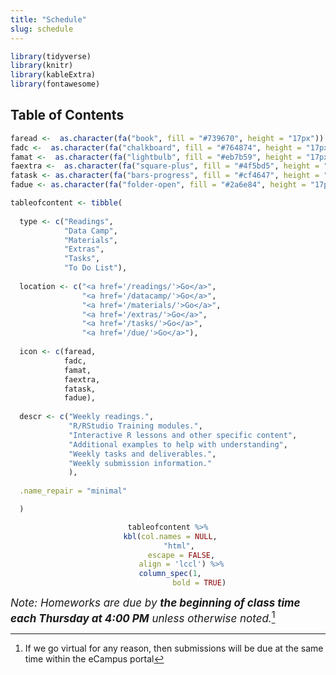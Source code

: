 ```yaml
---
title: "Schedule"
slug: schedule
---
```


```r
library(tidyverse)
library(knitr)
library(kableExtra)
library(fontawesome)
```

## Table of Contents

```r
faread <-  as.character(fa("book", fill = "#739670", height = "17px"))
fadc <-  as.character(fa("chalkboard", fill = "#764874", height = "17px"))
famat <-  as.character(fa("lightbulb", fill = "#eb7b59", height = "17px"))
faextra <-  as.character(fa("square-plus", fill = "#4f5bd5", height = "17px"))
fatask <- as.character(fa("bars-progress", fill = "#cf4647", height = "17px"))
fadue <- as.character(fa("folder-open", fill = "#2a6e84", height = "17px"))

tableofcontent <- tibble(
  
  type <- c("Readings", 
            "Data Camp",
            "Materials",
            "Extras",
            "Tasks",
            "To Do List"),
  
  location <- c("<a href='/readings/'>Go</a>",
                "<a href='/datacamp/'>Go</a>",
                "<a href='/materials/'>Go</a>",
                "<a href='/extras/'>Go</a>",
                "<a href='/tasks/'>Go</a>",
                "<a href='/due/'>Go</a>"),
  
  icon <- c(faread,
            fadc,
            famat,
            faextra,
            fatask,
            fadue),
  
  descr <- c("Weekly readings.",
             "R/RStudio Training modules.",
             "Interactive R lessons and other specific content",
             "Additional examples to help with understanding",
             "Weekly tasks and deliverables.",
             "Weekly submission information."
             ),
  
  .name_repair = "minimal"

  ) 
```

<center>
```r
tableofcontent %>%
  kbl(col.names = NULL, 
      "html", 
      escape = FALSE,
      align = 'lccl') %>%
  column_spec(1, 
              bold = TRUE)
```
</center>

<span style="font-size:17px">*Note: Homeworks are due by* ***the beginning of class time each Thursday at 4:00 PM*** *unless otherwise noted.*[^1]</span>

[^1]: If we go virtual for any reason, then submissions will be due at the same time within the eCampus portal
